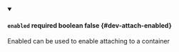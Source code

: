 
<details className="config-field" data-expandable="false" open>
<summary>

#### `enabled` <span class="config-field-required" data-required="false">required</span> <span class="config-field-type">boolean</span> <span class="config-field-default">false</span> <span class="config-field-enum"></span> {#dev-attach-enabled}

Enabled can be used to enable attaching to a container

</summary>



</details>
